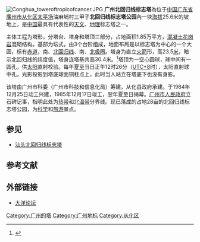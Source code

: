 [[File:Conghua_toweroftropicofcancer.JPG|thumb]]
{{Coord|23|26|31|N|113|28|56.16|E|display=title|format=dms}}
'''广州北回归线标志塔'''為位于[[中国|中国]][[广东省|广东省]][[廣州市|廣州市]][[从化区|从化区]][[太平镇_(从化市)|太平场]]油麻埔村三甲子'''北回归线标志塔公园'''內一块[[海拔|海拔]]25.6米的坡地上，是[[中国|中国]]最具有代表性的[[天文|天文]]、[[地理|地理]]标志塔之一。

主体工程为塔形，分塔台、塔身和塔顶三部分，占地面积1.85万平方，[[混凝土|混凝土]][[花岗岩|花岗岩]]混砌结构。基部为坛式，由3个台阶组成，地面布局是以标志塔为中心的一个大圆，标有[[赤道|赤道]]，南、[[北回归线|北回归线]]、南、[[北极圈|北极圈]]。塔身为直立[[火箭|火箭]]形，高23.5[[米_(單位)|米]]，暗示北回归线的纬度值，塔身连塔基共高30.4米。<ref>{{cite web|title=广州北回归线标志塔（广州旅游百科）|url=http://www.gzlib.gov.cn/lyfjx/52156.jhtml|accessdate=2018-04-30|archive-date=2018-05-01|archive-url=https://web.archive.org/web/20180501093856/http://www.gzlib.gov.cn/lyfjx/52156.jhtml|dead-url=no}}</ref>塔顶为一空心圆球，球中间有一圆孔，供[[太阳|太阳]]直射校验。每年[[夏至|夏至]]当日正午12时26分（[[UTC+8|UTC+8]]时），太阳直射球中孔，光影投影到塔底球面铜柱点上，此时当人站立在塔底下也没有身影。

该塔由广州市科委（广州市科技和信息化局）筹建，从化县政府承建。于1984年12月25日动工兴建，1985年12月17日竣工，翌年夏至日揭幕。[[广州市人民政府|广州市人民政府]]立石碑记事，指明此处为[[热带|热带]]和北[[温带|温带]]分界线。现已落成的占地28亩的北回归线标志塔公园，为[[科学|科学]]和[[旅游|旅游]]景点。

== 参见 ==
* [[汕头北回归线标志塔|汕头北回归线标志塔]]

==参考文献==
{{reflist}}

== 外部链接 ==
*[http://club.dayoo.com/read.dy?b=travel&t=151159 大洋论坛]{{Dead link|date=2018年6月 |bot=InternetArchiveBot |fix-attempted=no }}

[[Category:广州的塔|Category:广州的塔]]
[[Category:广州地标|Category:广州地标]]
[[Category:从化区|Category:从化区]]